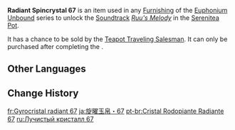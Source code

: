 {{Item Infobox
|id           = 141067
|image        = Item Radiant Spincrystal.png
|type         = Adventure Items
|group        = Radiant Spincrystals
|group2       = Inazuma Spincrystals
|quality      = 4
|invCategory  = Precious Items
|description  = This wondrous crystal contains a certain rhythm, like something beautiful woven from delicate silk. These items can be found throughout the mainland or from merchants who collect curios. The tune held within this crystal can be revivified in your [[Serenitea Pot]] using either "[[Euphonium Unbound: Winding]]" or "[[Euphonium Unbound: Soaring]]." The tune contained within this [[Radiant Spincrystal]] is "[[Ruu's Melody]]."
|source1      = [[Chubby]]
|track        = Ruu's Melody
}}
'''Radiant Spincrystal 67''' is an item used in any [[Furnishing]] of the [[Euphonium Unbound]] series to unlock the [[Soundtrack]] ''[[Ruu's Melody]]'' in the [[Serenitea Pot]].

It has a chance to be sold by the [[Teapot Traveling Salesman]]. It can only be purchased after completing the {{Quest|The Sun-Wheel and Mt. Kanna}}.

==Other Languages==
{{Other Languages
|default_hidden = 1
|en      = Radiant Spincrystal 67
|zhs     = 旋曜玉帛・其六十七
|zhs_rm  = Xuán Yào Yùbó - Qí Liùshíqī
|zht     = 旋曜玉帛・其六十七
|zht_rm  = Xuán Yào Yùbó - Qí Liùshíqī
|ja      = 旋曜玉帛・67
|ja_rm   = Sen'you Gyokuhaku - Rokujuunana{{Assumed}}
|ko      = 빛나는 결정・67
|ko_rm   = Binnaneun Gyeoljeong - Yukssipchil
|es      = Girocristal radiante (67)
|fr      = Gyrocristal radiant 67
|ru      = Лучистый кристалл {{tt|67|}}
|th      = Radiant Spincrystal 67
|vi      = Ngọc Thạch Âm Vang 67
|de      = Strahlender Drehkristall LXVII
|id      = Radiant Spincrystal 67
|pt      = Cristal Rodopiante Radiante 67
|tr      = Parlak Burgu Kristal 67
|it      = Voltacristallo radioso 67
}}

==Change History==
{{Change History|2.6}}

[[fr:Gyrocristal radiant 67]]
[[ja:旋曜玉帛・67]]
[[pt-br:Cristal Rodopiante Radiante 67]]
[[ru:Лучистый кристалл 67]]